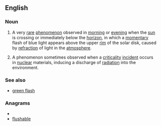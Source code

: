 ==English==
{{wikipedia|Green_flash#Blue_flashes|blue flash (meteorology)}}
{{wikipedia|Criticality_accident#Blue_glow|blue flash (nuclear criticality)}}

===Noun===
{{en-noun|sg=[[blue]] [[flash]]|es}}

# {{meteorology|astronomy}} A very [[rare]] [[phenomenon]] observed in [[morning]] or [[evening]] when the [[sun]] is crossing or immediately below the [[horizon]], in which a [[momentary]] flash of blue light appears above the upper [[rim]] of the solar disk, caused by [[refraction]] of light in the [[atmosphere]].
# {{nuclear physics}} A phenomenon sometimes observed when a [[criticality]] [[incident]] occurs in [[nuclear]] materials, inducing a discharge of [[radiation]] into the environment.

===See also===
*[[green flash]]

===Anagrams===
* {{alphagram|abefhllsu}}
* [[flushable#English|flushable]]